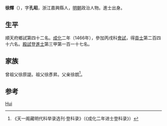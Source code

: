 {{Otheruses|other=名为徐辉的其他人物|徐辉}}

'''徐輝'''（{{bd|1425年||？}}），字'''孔昭'''，浙江嘉興縣人，[[明朝|明朝]]政治人物。進士出身。

== 生平 ==
順天府鄉試第四十二名。[[成化|成化]]二年（1466年），參加丙戌科[[會試|會試]]，得[[貢士|貢士]]第二百四十六名。[[殿試|殿試]]登[[進士|進士]]第三甲第一百一十七名。

== 家族 ==
曾祖父徐原諟。祖父徐彥昇。父亲徐朗<ref>《天一阁藏明代科举录选刊·登科录》（《成化二年进士登科录》）</ref>。

== 参考 ==
{{reflist}}

{{成化二年丙戌科殿試金榜}}

{{Authority control}}

{{DEFAULTSORT:Xu徐}}
[[Category:徐姓|Hui]]


{{明朝人物小作品}}